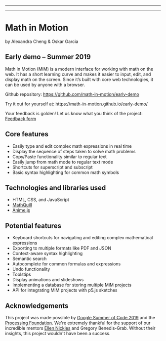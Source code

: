 
  ---
  
  ---
  # Math in Motion

by Alexandra Cheng & Oskar Garcia 


## Early demo – Summer 2019
Math in Motion (MiM) is a modern interface for working with math on the web. It has a short learning curve and makes it easier to input, edit, and display math on the screen. Since it’s built with core web technologies, it can be used by anyone with a browser.

Github repository: https://github.com/math-in-motion/early-demo

Try it out for yourself at: https://math-in-motion.github.io/early-demo/

Your feedback is golden! Let us know what you think of the project: [Feedback form](https://docs.google.com/forms/d/e/1FAIpQLSfvj-Rl70SucoTN3Rzo8iyYSsTeZfxU5GTdxMHNvCe0FKzrZQ/viewform)


## Core features

* Easily type and edit complex math expressions in real time
* Display the sequence of steps taken to solve math problems
* Copy/Paste functionality similar to regular text
* Easily jump from math mode to regular text mode
* Shortcuts for superscript and subscript
* Basic syntax highlighting for common math symbols


## Technologies and libraries used

* HTML, CSS, and JavaScript
* [MathQuill](http://mathquill.com/)
* [Anime.js](https://animejs.com/)


## Potential features

* Keyboard shortcuts for navigating and editing complex mathematical expressions
* Exporting to multiple formats like PDF and JSON
* Context-aware syntax highlighting
* Semantic search
* Autocomplete for common formulas and expressions
* Undo functionality
* Toolstips
* Display animations and slideshows
* Implementing a database for storing multiple MiM projects
* API for integrating MiM projects with p5.js sketches

## Acknowledgements

This project was made possible by [Google Summer of Code 2019](https://summerofcode.withgoogle.com/) and the [Processing Foundation](https://processing.org/). We're extremely thankful for the support of our incredible mentors [Ellen Nickles](https://ellennickles.site/) and Gregory Benedis-Grab. Without their insights, this project wouldn't have been a success. 


  